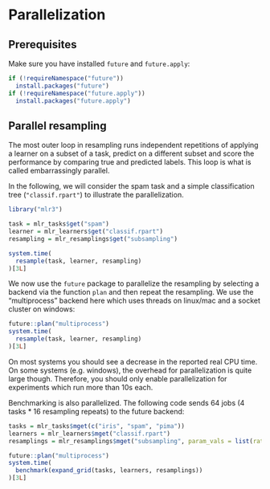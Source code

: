 # Parallelization {#parallelization}

## Prerequisites

Make sure you have installed `future` and `future.apply`:

```r
if (!requireNamespace("future"))
  install.packages("future")
if (!requireNamespace("future.apply"))
  install.packages("future.apply")
```

## Parallel resampling

The most outer loop in resampling runs independent repetitions of applying a learner on a subset of a task, predict on a different subset and score the performance by comparing true and predicted labels.
This loop is what is called embarrassingly parallel.

In the following, we will consider the spam task and a simple classification tree (`"classif.rpart"`) to illustrate the parallelization.

```r
library("mlr3")

task = mlr_tasks$get("spam")
learner = mlr_learners$get("classif.rpart")
resampling = mlr_resamplings$get("subsampling")

system.time(
  resample(task, learner, resampling)
)[3L]
```

We now use the `future` package to parallelize the resampling by selecting a backend via the function `plan` and then repeat the resampling.
We use the "multiprocess" backend here which uses threads on linux/mac and a socket cluster on windows:

```r
future::plan("multiprocess")
system.time(
  resample(task, learner, resampling)
)[3L]
```

On most systems you should see a decrease in the reported real CPU time.
On some systems (e.g. windows), the overhead for parallelization is quite large though.
Therefore, you should only enable parallelization for experiments which run more than 10s each.

Benchmarking is also parallelized. The following code sends 64 jobs (4 tasks * 16 resampling repeats) to the future backend:

```r
tasks = mlr_tasks$mget(c("iris", "spam", "pima"))
learners = mlr_learners$mget("classif.rpart")
resamplings = mlr_resamplings$mget("subsampling", param_vals = list(ratio = 0.8, repeats = 16))

future::plan("multiprocess")
system.time(
  benchmark(expand_grid(tasks, learners, resamplings))
)[3L]
```
